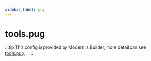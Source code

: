 ```yaml
---
sidebar_label: pug
---
```


# tools.pug

:::tip
This config is provided by Modern.js Builder, more detail can see [tools.pug](https://modernjs.dev/builder/en/api/config-tools.html#toolspug)。
:::


<Main />
